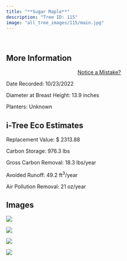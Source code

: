 ```yaml
---
title: "**Sugar Maple**"
description: "Tree ID: 115"
image: "all_tree_images/115/main.jpg"
---
```


<br>

## **More Information**
::: column-margin
<center><a class="button" href="https://forms.gle/W6f5nwYxrM33hF4f7">Notice a Mistake?</a></center>
:::


Date Recorded:  10/23/2022

Diameter at Breast Height:  13.9  inches

Planters:  Unknown

## **i-Tree Eco Estimates**


 Replacement Value: $ 2313.88

 Carbon Storage:  976.3  lbs

 Gross Carbon Removal:  18.3  lbs/year

 Avoided Runoff:  49.2  ft<sup>3</sup>/year

 Air Pollution Removal:  21  oz/year

## **Images**


 ![](all_tree_images/115/IMG_6805.jpg)

 ![](all_tree_images/115/IMG_6806.jpg)

 ![](all_tree_images/115/IMG_6807.jpg)

 ![](all_tree_images/115/main.jpg)
